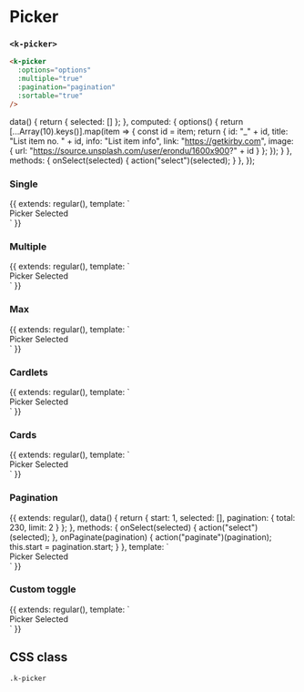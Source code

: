 
<Meta
  title="UI | Data / Picker / Picker"
  component={Picker}
  decorators={[Padding]}
/>

# Picker
### `<k-picker>`


```html
<k-picker
  :options="options"
  :multiple="true"
  :pagination="pagination"
  :sortable="true"
/>
```

<Props of={Picker} />

  data() {
    return {
      selected: []
    };
  },
  computed: {
    options() {
      return [...Array(10).keys()].map(item => {
        const id = item;
        return {
          id: "_" + id,
          title: "List item no. " + id,
          info: "List item info",
          link: "https://getkirby.com",
          image: {
            url: "https://source.unsplash.com/user/erondu/1600x900?" + id
          }
        };
      });
    }
  },
  methods: {
    onSelect(selected) {
      action("select")(selected);
    }
  },
});

### Single
<Preview>
  <Story name="Single">
    {{
      extends: regular(),
      template: `
        <div>
          <k-headline class="mb-3">Picker</k-headline>
          <k-picker
            :options="options"
            v-model="selected"
            class="mb-8"
            @select="onSelect"
          />
          <k-headline class="mb-3">Selected</k-headline>
          <k-code-block :code="selected" />
        </div>
      `
    }}
  </Story>
</Preview>

### Multiple
<Preview>
  <Story name="Multiple">
    {{
      extends: regular(),
      template: `
        <div>
          <k-headline class="mb-3">Picker</k-headline>
          <k-picker
            :multiple="true"
            :options="options"
            v-model="selected"
            class="mb-8"
            @select="onSelect"
          />
          <k-headline class="mb-3">Selected</k-headline>
          <k-code-block :code="selected" />
        </div>
      `
    }}
  </Story>
</Preview>

### Max
<Preview>
  <Story name="Max">
    {{
      extends: regular(),
      template: `
        <div>
          <k-headline class="mb-3">Picker</k-headline>
          <k-picker
            :max="5"
            :multiple="true"
            :options="options"
            v-model="selected"
            class="mb-8"
            @select="onSelect"
          />
          <k-headline class="mb-3">Selected</k-headline>
          <k-code-block :code="selected" />
        </div>
      `
    }}
  </Story>
</Preview>

### Cardlets
<Preview>
  <Story name="Cardlets">
    {{
      extends: regular(),
      template: `
        <div>
          <k-headline class="mb-3">Picker</k-headline>
          <k-picker
            v-model="selected"
            :multiple="true"
            :options="options"
            layout="cardlet"
            class="mb-8"
            @select="onSelect"
          />
          <k-headline class="mb-3">Selected</k-headline>
          <k-code-block :code="selected" />
        </div>
      `
    }}
  </Story>
</Preview>

### Cards
<Preview>
  <Story name="Cards">
    {{
      extends: regular(),
      template: `
        <div>
          <k-headline class="mb-3">Picker</k-headline>
          <k-picker
            v-model="selected"
            :multiple="true"
            :options="options"
            layout="card"
            class="mb-8"
            @select="onSelect"
          />
          <k-headline class="mb-3">Selected</k-headline>
          <k-code-block :code="selected" />
        </div>
      `
    }}
  </Story>
</Preview>

### Pagination
<Preview>
  <Story name="Pagination">
    {{
      extends: regular(),
      data() {
        return {
          start: 1,
          selected: [],
          pagination: {
            total: 230,
            limit: 2
          }
        };
      },
      methods: {
        onSelect(selected) {
          action("select")(selected);
        },
        onPaginate(pagination) {
          action("paginate")(pagination);
          this.start = pagination.start;
        }
      },
      template: `
        <div>
          <k-headline class="mb-3">Picker</k-headline>
          <k-picker
            :multiple="true"
            :options="options"
            :pagination="pagination"
            v-model="selected"
            class="mb-8"
            @select="onSelect"
            @paginate="onPaginate"
          />
          <k-headline class="mb-3">Selected</k-headline>
          <k-code-block :code="selected" />
        </div>
      `
    }}
  </Story>
</Preview>

### Custom toggle
<Preview>
  <Story name="Custom toggle">
    {{
      extends: regular(),
      template: `
        <div>
          <k-headline class="mb-3">Picker</k-headline>
          <k-picker
            v-model="selected"
            :multiple="true"
            :options="options"
            :toggle="(item, selected, max) => {
              if (selected) {
                return {
                  icon: 'remove',
                  color: 'green',
                  tooltip: 'Remove'
                };
              } else {
                return {
                  icon: 'add',
                  tooltip: 'Add'
                };
              }
            }"
            class="mb-8"
            @select="onSelect"
          />
          <k-headline class="mb-3">Selected</k-headline>
          <k-code-block :code="selected" />
        </div>
      `
    }}
  </Story>
</Preview>

## CSS class

`.k-picker`
